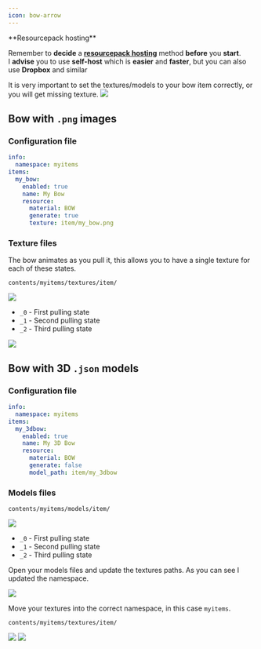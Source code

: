 ```yaml
---
icon: bow-arrow
---
```


<Warning>
**Resourcepack hosting**

Remember to **decide** a [**resourcepack hosting**](/resourcepack-hosting/) method **before** you **start**.\
I **advise** you to use **self-host** which is **easier** and **faster**, but you can also use **Dropbox** and similar
</Warning>



<Warning>
It is very important to set the textures/models to your bow item correctly, or you will get missing texture.

<img src="/assets/images/bow_without_item_states.gif" data-size="original" />
</Warning>


## Bow with `.png` images

### Configuration file


```yaml contents/myitems/example_bows.yml lines icon="yaml"
info:
  namespace: myitems
items:
  my_bow:
    enabled: true
    name: My Bow
    resource:
      material: BOW
      generate: true
      texture: item/my_bow.png
```


### Texture files

The bow animates as you pull it, this allows you to have a single texture for each of these states.

`contents/myitems/textures/item/`

<div align="left"><img src="/assets/images/image (2) (1).png" /></div>

* `_0` - First pulling state
* `_1` - Second pulling state
* `_2` - Third pulling state

<img src="/assets/images/bow.webp" />

## Bow with 3D `.json` models

### Configuration file


```yaml contents/myitems/example_bows.yml lines icon="yaml"
info:
  namespace: myitems
items:
  my_3dbow:
    enabled: true
    name: My 3D Bow
    resource:
      material: BOW
      generate: false
      model_path: item/my_3dbow
```


### Models files

`contents/myitems/models/item/`



<div align="left"><img src="/assets/images/image (5).png" /></div>

* `_0` - First pulling state
* `_1` - Second pulling state
* `_2` - Third pulling state

Open your models files and update the textures paths. As you can see I updated the namespace.

<img src="/assets/images/image (4).png" />

Move your textures into the correct namespace, in this case `myitems`.

`contents/myitems/textures/item/`

<img src="/assets/images/image (6).png" />

<img src="/assets/images/bow2 (1).webp" />
